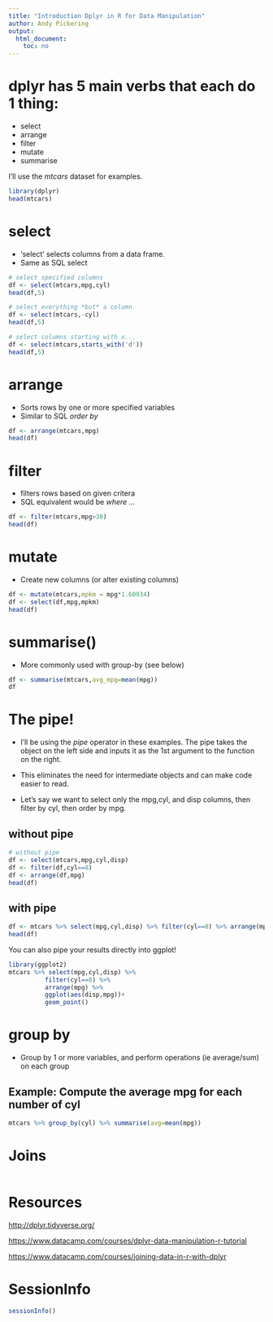 ```yaml
---
title: "Introduction Dplyr in R for Data Manipulation"
author: Andy Pickering
output: 
  html_document: 
    toc: no
---
```





# dplyr has 5 main verbs that each do 1 thing:

- select
- arrange
- filter
- mutate
- summarise


I'll use the *mtcars* dataset for examples.
```r
library(dplyr)
head(mtcars)
```

# select 

- 'select' selects columns from a data frame.
- Same as SQL select

```r


# select specified columns
df <- select(mtcars,mpg,cyl)
head(df,5)


```

```r
# select everything *but* a column
df <- select(mtcars,-cyl)
head(df,5)

```


```r

# select columns starting with x...
df <- select(mtcars,starts_with('d'))
head(df,5)
```



# arrange
- Sorts rows by one or more specified variables
- Similar to SQL *order by*

```r

df <- arrange(mtcars,mpg)
head(df)

```


# filter
- filters rows based on given critera
- SQL equivalent would be *where ...*

```r

df <- filter(mtcars,mpg>30)
head(df)
```


# mutate
- Create new columns (or alter existing columns)

```r

df <- mutate(mtcars,mpkm = mpg*1.60934)
df <- select(df,mpg,mpkm)
head(df)
```

# summarise()
- More commonly used with group-by (see below)

```r

df <- summarise(mtcars,avg_mpg=mean(mpg))
df
```



# The pipe!

- I'll be using the *pipe* operator in these examples. The pipe takes the object on the left side and inputs it as the 1st argument to the function on the right. 
- This eliminates the need for intermediate objects and can make code easier to read.

- Let's say we want to select only the mpg,cyl, and disp columns, then filter by cyl, then order by mpg.

## without pipe
```r

# without pipe
df <- select(mtcars,mpg,cyl,disp)
df <- filter(df,cyl==8)
df <- arrange(df,mpg)
head(df)  

```


## with pipe
```r

df <- mtcars %>% select(mpg,cyl,disp) %>% filter(cyl==8) %>% arrange(mpg)
head(df)

```

You can also pipe your results directly into ggplot! 
```r
library(ggplot2)
mtcars %>% select(mpg,cyl,disp) %>%
          filter(cyl==8) %>%
          arrange(mpg) %>%
          ggplot(aes(disp,mpg))+
          geom_point()
```



# group by
- Group by 1 or more variables, and perform operations (ie average/sum) on each group


## Example: Compute the average mpg for each number of cyl

```r
mtcars %>% group_by(cyl) %>% summarise(avg=mean(mpg))
```


# Joins
```r

```


# Resources

<http://dplyr.tidyverse.org/>

<https://www.datacamp.com/courses/dplyr-data-manipulation-r-tutorial>

<https://www.datacamp.com/courses/joining-data-in-r-with-dplyr>


# SessionInfo
```r
sessionInfo()
```


